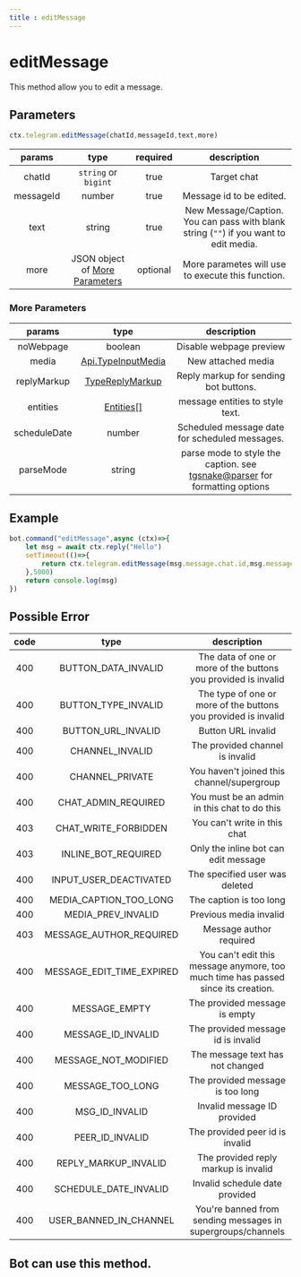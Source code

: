 ```yaml
--- 
title : editMessage 
---
```

# editMessage
This method allow you to edit a message. 
## Parameters 
```ts 
ctx.telegram.editMessage(chatId,messageId,text,more)
```
| params | type | required | description | 
| :----: | :---: | :-----: | :---------: |
| chatId | `string` or `bigint` | true | Target chat | 
| messageId | number | true | Message id to be edited. | 
| text | string | true | New Message/Caption. You can pass with blank string (`""`) if you want to edit media. | 
| more | JSON object of [More Parameters](#more-parameters) | optional | More parametes will use to execute this function. | 

### More Parameters
| params | type | description | 
| :----: | :---: | :---------: |
| noWebpage | boolean | Disable webpage preview | 
| media | [Api.TypeInputMedia](https://gram.js.org/beta/modules/tl_api.api.html#typeinputmedia) | New attached media
| replyMarkup | [TypeReplyMarkup](/beta/modules/Utils.html#TypeReplyMarkup) | Reply markup for sending bot buttons. | 
| entities | [Entities[]](https://github.com/tgsnake/parser/blob/5f4497d7fcd7bae610328005d411fd91bf37d7af/src/Entities.ts#L37) | message entities to style text. | 
| scheduleDate | number | Scheduled message date for scheduled messages. | 
| parseMode | string | parse mode to style the caption. see [tgsnake@parser](https://github.com/tgsnake/parser#available-parsemode) for formatting options |

## Example 
```ts highlight="3" 
bot.command("editMessage",async (ctx)=>{
    let msg = await ctx.reply("Hello") 
    setTimeout(()=>{
        return ctx.telegram.editMessage(msg.message.chat.id,msg.message.id,"Hohoho")
    },5000)
    return console.log(msg)
})
```
## Possible Error 
| code | type | description | 
| :---: | :---: | :------:| 
| 400 | BUTTON_DATA_INVALID | The data of one or more of the buttons you provided is invalid | 
| 400 | BUTTON_TYPE_INVALID | The type of one or more of the buttons you provided is invalid | 
| 400 | BUTTON_URL_INVALID | Button URL invalid | 
| 400 | CHANNEL_INVALID | The provided channel is invalid | 
| 400 | CHANNEL_PRIVATE | You haven't joined this channel/supergroup | 
| 400 | CHAT_ADMIN_REQUIRED | You must be an admin in this chat to do this | 
| 403 | CHAT_WRITE_FORBIDDEN | You can't write in this chat | 
| 403 | INLINE_BOT_REQUIRED | Only the inline bot can edit message | 
| 400 | INPUT_USER_DEACTIVATED | The specified user was deleted | 
| 400 | MEDIA_CAPTION_TOO_LONG | The caption is too long  |
| 400 | MEDIA_PREV_INVALID | Previous media invalid | 
| 403 | MESSAGE_AUTHOR_REQUIRED | Message author required |  
| 400 | MESSAGE_EDIT_TIME_EXPIRED | You can't edit this message anymore, too much time has passed since its creation. | 
| 400 | MESSAGE_EMPTY | The provided message is empty | 
| 400 | MESSAGE_ID_INVALID | The provided message id is invalid | 
| 400 | MESSAGE_NOT_MODIFIED | The message text has not changed | 
| 400 | MESSAGE_TOO_LONG | The provided message is too long | 
| 400 | MSG_ID_INVALID | Invalid message ID provided | 
| 400 | PEER_ID_INVALID | The provided peer id is invalid | 
| 400 | REPLY_MARKUP_INVALID | The provided reply markup is invalid | 
| 400 | SCHEDULE_DATE_INVALID | Invalid schedule date provided | 
| 400 | USER_BANNED_IN_CHANNEL | You're banned from sending messages in supergroups/channels | 

## Bot can use this method.